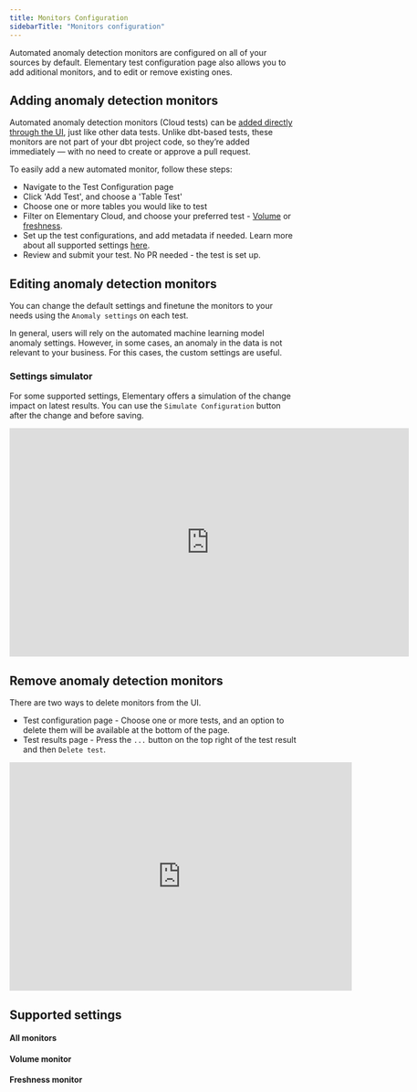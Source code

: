 ```yaml
---
title: Monitors Configuration
sidebarTitle: "Monitors configuration"
---
```


Automated anomaly detection monitors are configured on all of your sources by default. Elementary test configuration page also allows you to add aditional monitors, and to edit or remove existing ones.

## Adding anomaly detection monitors

Automated anomaly detection monitors (Cloud tests) can be [added directly through the UI](/features/data-tests/data-tests-overview), just like other data tests.
Unlike dbt-based tests, these monitors are not part of your dbt project code, so they’re added immediately — with no need to create or approve a pull request.

To easily add a new automated monitor, follow these steps:
- Navigate to the Test Configuration page
- Click 'Add Test', and choose a 'Table Test'
- Choose one or more tables you would like to test
- Filter on Elementary Cloud, and choose your preferred test - [Volume](/features/anomaly-detection/automated-volume) or [freshness](/features/anomaly-detection/automated-freshness).
- Set up the test configurations, and add metadata if needed. Learn more about all supported settings [here](/features/anomaly-detection/monitors-configuration#supported-settings).
- Review and submit your test. No PR needed - the test is set up. 

## Editing anomaly detection monitors

You can change the default settings and finetune the monitors to your needs using the `Anomaly settings` on each test. 

In general, users will rely on the automated machine learning model anomaly settings.
However, in some cases, an anomaly in the data is not relevant to your business. For this cases, the custom settings are useful.

### Settings simulator

For some supported settings, Elementary offers a simulation of the change impact on latest results. 
You can use the `Simulate Configuration` button after the change and before saving.

<iframe
width="700"
height="400"
src="https://res.cloudinary.com/dvmtceykh/video/upload/v1740599803/edit_volume_anomalies_gz7vc4.mp4"
frameborder="0"
allow="accelerometer; autoplay; clipboard-write; encrypted-media; gyroscope; picture-in-picture"
allowfullscreen
alt="Anomaly settings simulator"
></iframe>

## Remove anomaly detection monitors

There are two ways to delete monitors from the UI. 
- Test configuration page - Choose one or more tests, and an option to delete them will be available at the bottom of the page.
- Test results page - Press the `...` button on the top right of the test result and then `Delete test`. 

<iframe
width="600"
height="400"
src="https://res.cloudinary.com/dvmtceykh/video/upload/v1740599911/delete_test_zrbk94.mp4"
frameborder="0"
allow="accelerometer; autoplay; clipboard-write; encrypted-media; gyroscope; picture-in-picture"
allowfullscreen
alt="Disable test"
></iframe>

## Supported settings

#### All monitors

<Snippet file="cloud/features/anomaly-detection/all-anomalies-configuration.mdx" />

#### Volume monitor

<Snippet file="cloud/features/anomaly-detection/volume-configuration.mdx" />

#### Freshness monitor

<Snippet file="cloud/features/anomaly-detection/freshness-configuration.mdx" />

